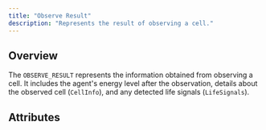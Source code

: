 ```yaml
---
title: "Observe Result"
description: "Represents the result of observing a cell."
---
```


## Overview

The `OBSERVE_RESULT` represents the information obtained from observing a cell.
It includes the agent's energy level after the observation, details about the observed cell (`CellInfo`),
and any detected life signals (`LifeSignals`).

## Attributes

<Attribute
  name="energy_level"
  type="int"
  description="The energy_level of the agent."
/>

<Attribute
  name="cell_info"
  type="CellInfo"
  description="The information of the cell that was observed."
/>

<Attribute
  name="life_signals"
  type="LifeSignals"
  description="The life signals of the cell."
/>

